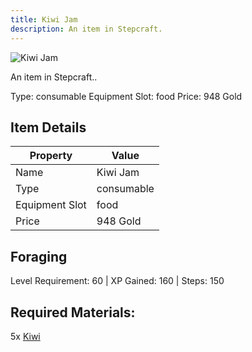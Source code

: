 ```yaml
---
title: Kiwi Jam
description: An item in Stepcraft.
---
```


<div className="flex items-start gap-6 mb-8">
  <div className="flex-shrink-0">
    <img src="/assets/resources/foraging/kiwi_jam.png" alt="Kiwi Jam" className="w-24 h-24 border rounded-lg" />
  </div>
  <div className="flex-1">
    <div className="space-y-2">
      <p className="text-lg text-muted-foreground">An item in Stepcraft..</p>
      <div className="flex flex-wrap gap-4 text-sm">
        <span className="px-2 py-1 bg-green-100 dark:bg-green-900 rounded-md">
          Type: consumable
        </span>
        <span className="px-2 py-1 bg-purple-100 dark:bg-purple-900 rounded-md">
          Equipment Slot: food
        </span>
        <span className="px-2 py-1 bg-yellow-100 dark:bg-yellow-900 rounded-md">
          Price: 948 Gold
        </span>
      </div>
    </div>
  </div>
</div>

## Item Details
| Property | Value |
|----------|-------|
| Name | Kiwi Jam |
| Type | consumable |
| Equipment Slot | food |
| Price | 948 Gold |

## Foraging
Level Requirement: 60 | XP Gained: 160 | Steps: 150

## Required Materials:
5x [Kiwi](/docs/resources/individual/kiwi)


